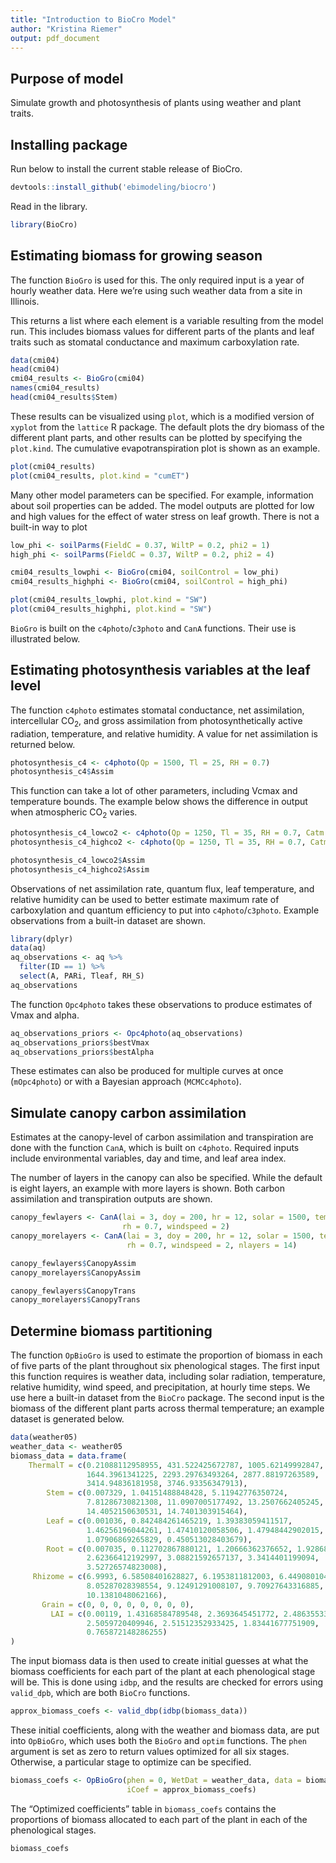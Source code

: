 ```yaml
---
title: "Introduction to BioCro Model"
author: "Kristina Riemer"
output: pdf_document
---
```


## Purpose of model

Simulate growth and photosynthesis of plants using weather and plant traits. 

## Installing package

Run below to install the current stable release of BioCro. 

```r
devtools::install_github('ebimodeling/biocro')
```

Read in the library. 

```r
library(BioCro)
```

## Estimating biomass for growing season

The function `BioGro` is used for this. The only required input is a year of hourly weather data. Here we're using such weather data from a site in Illinois. 

This returns a list where each element is a variable resulting from the model run. This includes biomass values for different parts of the plants and leaf traits such as stomatal conductance and maximum carboxylation rate. 

```r
data(cmi04)
head(cmi04)
cmi04_results <- BioGro(cmi04)
names(cmi04_results)
head(cmi04_results$Stem)
```

These results can be visualized using `plot`, which is a modified version of `xyplot` from the `lattice` R package. The default plots the dry biomass of the different plant parts, and other results can be plotted by specifying the `plot.kind`. The cumulative evapotranspiration plot is shown as an example. 

```r
plot(cmi04_results)
plot(cmi04_results, plot.kind = "cumET")
```

Many other model parameters can be specified. For example, information about soil properties can be added. The model outputs are plotted for low and high values for the effect of water stress on leaf growth. There is not a built-in way to plot 

```r
low_phi <- soilParms(FieldC = 0.37, WiltP = 0.2, phi2 = 1)
high_phi <- soilParms(FieldC = 0.37, WiltP = 0.2, phi2 = 4)

cmi04_results_lowphi <- BioGro(cmi04, soilControl = low_phi)
cmi04_results_highphi <- BioGro(cmi04, soilControl = high_phi)

plot(cmi04_results_lowphi, plot.kind = "SW")
plot(cmi04_results_highphi, plot.kind = "SW")
```

`BioGro` is built on the `c4photo`/`c3photo` and `CanA` functions. Their use is illustrated below. 

## Estimating photosynthesis variables at the leaf level

The function `c4photo` estimates stomatal conductance, net assimilation, intercellular CO~2~, and gross assimilation from photosynthetically active radiation, temperature, and relative humidity. A value for net assimilation is returned below. 

```r
photosynthesis_c4 <- c4photo(Qp = 1500, Tl = 25, RH = 0.7)
photosynthesis_c4$Assim
```

This function can take a lot of other parameters, including Vcmax and temperature bounds. The example below shows the difference in output when atmospheric CO~2~ varies. 

```r
photosynthesis_c4_lowco2 <- c4photo(Qp = 1250, Tl = 35, RH = 0.7, Catm = 350)
photosynthesis_c4_highco2 <- c4photo(Qp = 1250, Tl = 35, RH = 0.7, Catm = 400)

photosynthesis_c4_lowco2$Assim
photosynthesis_c4_highco2$Assim
```

Observations of net assimilation rate, quantum flux, leaf temperature, and relative humidity can be used to better estimate maximum rate of carboxylation and quantum efficiency to put into `c4photo`/`c3photo`. Example observations from a built-in dataset are shown. 

```r
library(dplyr)
data(aq)
aq_observations <- aq %>% 
  filter(ID == 1) %>% 
  select(A, PARi, Tleaf, RH_S)
aq_observations
```

The function `Opc4photo` takes these observations to produce estimates of Vmax and alpha. 

```r
aq_observations_priors <- Opc4photo(aq_observations)
aq_observations_priors$bestVmax
aq_observations_priors$bestAlpha
```

These estimates can also be produced for multiple curves at once (`mOpc4photo`) or with a Bayesian approach (`MCMCc4photo`). 

## Simulate canopy carbon assimilation

Estimates at the canopy-level of carbon assimilation and transpiration are done with the function `CanA`, which is built on `c4photo`. Required inputs include environmental variables, day and time, and leaf area index. 

The number of layers in the canopy can also be specified. While the default is eight layers, an example with more layers is shown. Both carbon assimilation and transpiration outputs are shown. 


```r
canopy_fewlayers <- CanA(lai = 3, doy = 200, hr = 12, solar = 1500, temp = 25, 
                         rh = 0.7, windspeed = 2)
canopy_morelayers <- CanA(lai = 3, doy = 200, hr = 12, solar = 1500, temp = 25, 
                          rh = 0.7, windspeed = 2, nlayers = 14)

canopy_fewlayers$CanopyAssim
canopy_morelayers$CanopyAssim

canopy_fewlayers$CanopyTrans
canopy_morelayers$CanopyTrans
```

## Determine biomass partitioning

The function `OpBioGro` is used to estimate the proportion of biomass in each of five parts of the plant throughout six phenological stages. The first input this function requires is weather data, including solar radiation, temperature, relative humidity, wind speed, and precipitation, at hourly time steps. We use here a built-in dataset from the `BioCro` package. The second input is the biomass of the different plant parts across thermal temperature; an example dataset is generated below. 

```r
data(weather05)
weather_data <- weather05
biomass_data = data.frame(
    ThermalT = c(0.21088112958955, 431.522425672787, 1005.62149992847,
                 1644.3961341225, 2293.29763493264, 2877.88197263589,
                 3414.94836181958, 3746.93356347913),
        Stem = c(0.007329, 1.04151488848428, 5.11942776350724,
                 7.81286730821308, 11.0907005177492, 13.2507662405245,
                 14.4052150630531, 14.7401303915464),
        Leaf = c(0.001036, 0.842484261465219, 1.39383059411517,
                 1.46256196044261, 1.47410120058506, 1.47948442902015,
                 1.07906869265829, 0.450513028403679),
        Root = c(0.007035, 0.112702867880121, 1.20666362376652, 1.928688377409,
                 2.62366412192997, 3.08821592657137, 3.3414401199094,
                 3.52726574823008),
     Rhizome = c(6.9993, 6.58508401628827, 6.1953811812003, 6.44908010432176,
                 8.05287028398554, 9.12491291008107, 9.70927643316885,
                 10.1381048062166),
       Grain = c(0, 0, 0, 0, 0, 0, 0, 0),
         LAI = c(0.00119, 1.43168584789548, 2.3693645451772, 2.48635533275244,
                 2.5059720409946, 2.51512352933425, 1.83441677751909,
                 0.765872148286255)
)
```

The input biomass data is then used to create initial guesses at what the biomass coefficients for each part of the plant at each phenological stage will be. This is done using `idbp`, and the results are checked for errors using `valid_dpb`, which are both `BioCro` functions. 

```r
approx_biomass_coefs <- valid_dbp(idbp(biomass_data))
```

These initial coefficients, along with the weather and biomass data, are put into `OpBioGro`, which uses both the `BioGro` and `optim` functions. The `phen` argument is set as zero to return values optimized for all six stages. Otherwise, a particular stage to optimize can be specified. 

```r
biomass_coefs <- OpBioGro(phen = 0, WetDat = weather_data, data = biomass_data, 
                          iCoef = approx_biomass_coefs)
```

The "Optimized coefficients" table in `biomass_coefs` contains the proportions of biomass allocated to each part of the plant in each of the phenological stages. 

```r
biomass_coefs
```
